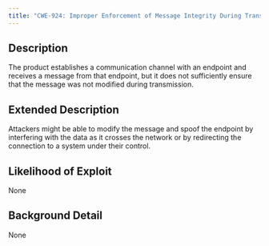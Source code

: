 ```yaml
---
title: "CWE-924: Improper Enforcement of Message Integrity During Transmission in a Communication Channel"
---
```


## Description
The product establishes a communication channel with an endpoint and receives a message from that endpoint, but it does not sufficiently ensure that the message was not modified during transmission.

## Extended Description
Attackers might be able to modify the message and spoof the endpoint by interfering with the data as it crosses the network or by redirecting the connection to a system under their control.

## Likelihood of Exploit
None

## Background Detail
None
        